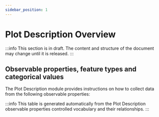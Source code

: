 ```yaml
---
sidebar_position: 1
---
```



# Plot Description Overview

:::info
This section is in draft. The content and structure of the document may change until it is released.
:::

## Observable properties, feature types and categorical values

The Plot Description module provides instructions on how to collect data from the following observable properties:

<OverviewTable moduleOpCollectionUri="https://linked.data.gov.au/def/nrm/bfac1b1f-a14e-4e9a-ab7f-c43a8bc1a312" />

:::info
This table is generated automatically from the Plot Description observable properties controlled vocabulary and their relationships.
:::